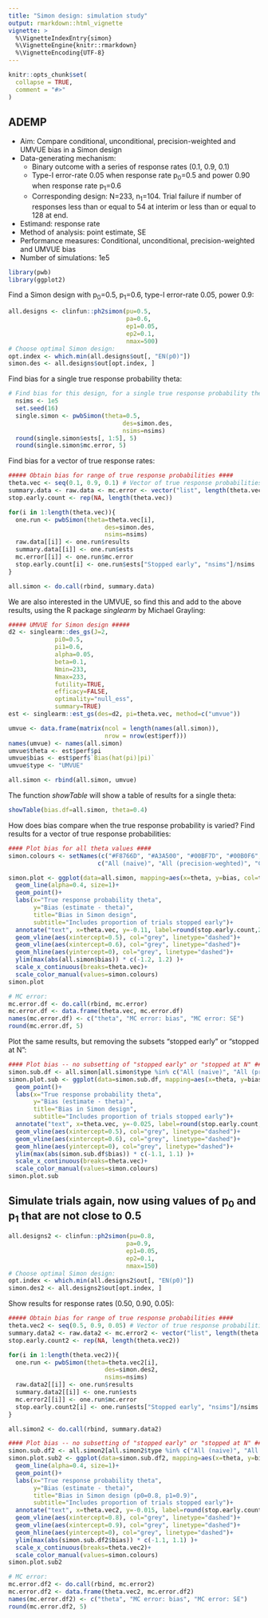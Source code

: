```yaml
---
title: "Simon design: simulation study"
output: rmarkdown::html_vignette
vignette: >
  %\VignetteIndexEntry{simon}
  %\VignetteEngine{knitr::rmarkdown}
  %\VignetteEncoding{UTF-8}
---
```


```r
knitr::opts_chunk$set(
  collapse = TRUE,
  comment = "#>"
)
```

## ADEMP

- Aim: Compare conditional, unconditional, precision-weighted and UMVUE bias in a Simon design
- Data-generating mechanism: 
    * Binary outcome with a series of response rates (0.1, 0.9, 0.1)
    * Type-I error-rate 0.05 when response rate p~0~=0.5 and power 0.90 when response rate p~1~=0.6 
    * Corresponding design: N=233, n~1~=104. Trial failure if number of responses less than or equal to 54 at interim or less than or equal to 128 at end.
- Estimand: response rate
- Method of analysis: point estimate, SE
- Performance measures: Conditional, unconditional, precision-weighted and UMVUE bias
- Number of simulations: 1e5


```r
library(pwb)
library(ggplot2)
```

Find a Simon design with p~0~=0.5, p~1~=0.6, type-I error-rate 0.05, power
0.9:

```r
all.designs <- clinfun::ph2simon(pu=0.5,
                                 pa=0.6,
                                 ep1=0.05,
                                 ep2=0.1,
                                 nmax=500)
# Choose optimal Simon design:
opt.index <- which.min(all.designs$out[, "EN(p0)"])
simon.des <- all.designs$out[opt.index, ]
```


Find bias for a single true response probability theta:
```r
# Find bias for this design, for a single true response probability theta:
  nsims <- 1e5
  set.seed(16)
  single.simon <- pwbSimon(theta=0.5,
                                des=simon.des,
                                nsims=nsims)
  round(single.simon$ests[, 1:5], 5)
  round(single.simon$mc.error, 5)
```


Find bias for a vector of true response rates:

```r
##### Obtain bias for range of true response probabilities ####
theta.vec <- seq(0.1, 0.9, 0.1) # Vector of true response probabilities
summary.data <- raw.data <- mc.error <- vector("list", length(theta.vec))
stop.early.count <- rep(NA, length(theta.vec))

for(i in 1:length(theta.vec)){
  one.run <- pwbSimon(theta=theta.vec[i],
                           des=simon.des,
                           nsims=nsims)
  raw.data[[i]] <- one.run$results
  summary.data[[i]] <- one.run$ests
  mc.error[[i]] <- one.run$mc.error
  stop.early.count[i] <- one.run$ests["Stopped early", "nsims"]/nsims
}

all.simon <- do.call(rbind, summary.data)
```

We are also interested in the UMVUE, so find this and add to the above results, using the R package _singlearm_ by Michael Grayling:

```r

##### UMVUE for Simon design #####
d2 <- singlearm::des_gs(J=2,
             pi0=0.5,
             pi1=0.6,
             alpha=0.05,
             beta=0.1,
             Nmin=233,
             Nmax=233,
             futility=TRUE,
             efficacy=FALSE,
             optimality="null_ess",
             summary=TRUE)
est <- singlearm::est_gs(des=d2, pi=theta.vec, method=c("umvue"))

umvue <- data.frame(matrix(ncol = length(names(all.simon)),
                           nrow = nrow(est$perf)))
names(umvue) <- names(all.simon)
umvue$theta <- est$perf$pi
umvue$bias <- est$perf$`Bias(hat(pi)|pi)`
umvue$type <- "UMVUE"

all.simon <- rbind(all.simon, umvue)
```

The function _showTable_ will show a table of results for a single theta:
```r
showTable(bias.df=all.simon, theta=0.4)
```

How does bias compare when the true response probability is varied? Find results for a vector of true response probabilities:

```r

#### Plot bias for all theta values ####
simon.colours <- setNames(c("#F8766D", "#A3A500", "#00BF7D", "#00B0F6", "#E76BF3"),
                         c("All (naive)", "All (precision-weghted)", "Complete (naive)", "Stopped early (naive)", "UMVUE"))

simon.plot <- ggplot(data=all.simon, mapping=aes(x=theta, y=bias, col=type))+
  geom_line(alpha=0.4, size=1)+
  geom_point()+
  labs(x="True response probability theta",
       y="Bias (estimate - theta)",
       title="Bias in Simon design",
       subtitle="Includes proportion of trials stopped early")+
  annotate("text", x=theta.vec, y=-0.11, label=round(stop.early.count,2))+
  geom_vline(aes(xintercept=0.5), col="grey", linetype="dashed")+
  geom_vline(aes(xintercept=0.6), col="grey", linetype="dashed")+
  geom_hline(aes(yintercept=0), col="grey", linetype="dashed")+
  ylim(max(abs(all.simon$bias)) * c(-1.2, 1.2) )+
  scale_x_continuous(breaks=theta.vec)+
  scale_color_manual(values=simon.colours)
simon.plot

# MC error:
mc.error.df <- do.call(rbind, mc.error)
mc.error.df <- data.frame(theta.vec, mc.error.df)
names(mc.error.df) <- c("theta", "MC error: bias", "MC error: SE")
round(mc.error.df, 5)
```


Plot the same results, but removing the subsets "stopped early" or "stopped at N":


```r
#### Plot bias -- no subsetting of "stopped early" or "stopped at N" ####
simon.sub.df <- all.simon[all.simon$type %in% c("All (naive)", "All (precision-weighted)"), ]
simon.plot.sub <- ggplot(data=simon.sub.df, mapping=aes(x=theta, y=bias, col=type))+  geom_line(alpha=0.4, size=1)+
  geom_point()+
  labs(x="True response probability theta",
       y="Bias (estimate - theta)",
       title="Bias in Simon design",
       subtitle="Includes proportion of trials stopped early")+
  annotate("text", x=theta.vec, y=-0.025, label=round(stop.early.count,2))+
  geom_vline(aes(xintercept=0.5), col="grey", linetype="dashed")+
  geom_vline(aes(xintercept=0.6), col="grey", linetype="dashed")+
  geom_hline(aes(yintercept=0), col="grey", linetype="dashed")+
  ylim(max(abs(simon.sub.df$bias)) * c(-1.1, 1.1) )+
  scale_x_continuous(breaks=theta.vec)+
  scale_color_manual(values=simon.colours)
simon.plot.sub
```




## Simulate trials again, now using values of p~0~ and p~1~ that are not close to 0.5

```r
all.designs2 <- clinfun::ph2simon(pu=0.8,
                                 pa=0.9,
                                 ep1=0.05,
                                 ep2=0.1,
                                 nmax=150)
# Choose optimal Simon design:
opt.index <- which.min(all.designs2$out[, "EN(p0)"])
simon.des2 <- all.designs2$out[opt.index, ]
```


Show results for response rates (0.50, 0.90, 0.05): 
```r
##### Obtain bias for range of true response probabilities ####
theta.vec2 <- seq(0.5, 0.9, 0.05) # Vector of true response probabilities
summary.data2 <- raw.data2 <- mc.error2 <- vector("list", length(theta.vec2))
stop.early.count2 <- rep(NA, length(theta.vec2))

for(i in 1:length(theta.vec2)){
  one.run <- pwbSimon(theta=theta.vec2[i],
                           des=simon.des2,
                           nsims=nsims)
  raw.data2[[i]] <- one.run$results
  summary.data2[[i]] <- one.run$ests
  mc.error2[[i]] <- one.run$mc.error
  stop.early.count2[i] <- one.run$ests["Stopped early", "nsims"]/nsims
}

all.simon2 <- do.call(rbind, summary.data2)
```


```r
#### Plot bias -- no subsetting of "stopped early" or "stopped at N" ####
simon.sub.df2 <- all.simon2[all.simon2$type %in% c("All (naive)", "All (precision-weighted)"), ]
simon.plot.sub2 <- ggplot(data=simon.sub.df2, mapping=aes(x=theta, y=bias, col=type))+
  geom_line(alpha=0.4, size=1)+
  geom_point()+
  labs(x="True response probability theta",
       y="Bias (estimate - theta)",
       title="Bias in Simon design (p0=0.8, p1=0.9)",
       subtitle="Includes proportion of trials stopped early")+
  annotate("text", x=theta.vec2, y=-0.015, label=round(stop.early.count2,2))+
  geom_vline(aes(xintercept=0.8), col="grey", linetype="dashed")+
  geom_vline(aes(xintercept=0.9), col="grey", linetype="dashed")+
  geom_hline(aes(yintercept=0), col="grey", linetype="dashed")+
  ylim(max(abs(simon.sub.df2$bias)) * c(-1.1, 1.1) )+
  scale_x_continuous(breaks=theta.vec2)+
  scale_color_manual(values=simon.colours)
simon.plot.sub2

# MC error:
mc.error.df2 <- do.call(rbind, mc.error2)
mc.error.df2 <- data.frame(theta.vec2, mc.error.df2)
names(mc.error.df2) <- c("theta", "MC error: bias", "MC error: SE")
round(mc.error.df2, 5)
```
